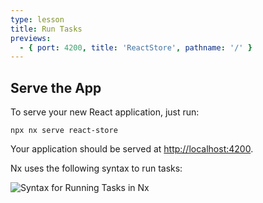 ```yaml
---
type: lesson
title: Run Tasks
previews:
  - { port: 4200, title: 'ReactStore', pathname: '/' }
---
```


## Serve the App


<VideoLink link="https://youtu.be/gc4N7kxiA50?t=120"></VideoLink>

To serve your new React application, just run:

```shell
npx nx serve react-store
```

Your application should be served at [http://localhost:4200](http://localhost:4200).

Nx uses the following syntax to run tasks:

![Syntax for Running Tasks in Nx](/documentation/shared/images/run-target-syntax.svg)
